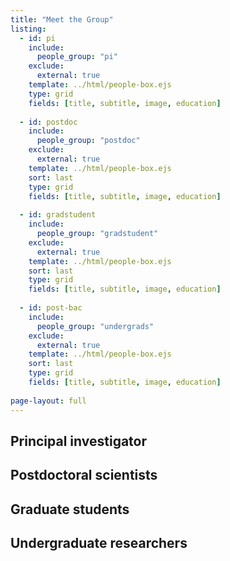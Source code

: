 ```yaml
---
title: "Meet the Group"
listing:
  - id: pi
    include: 
      people_group: "pi"
    exclude:
      external: true
    template: ../html/people-box.ejs
    type: grid
    fields: [title, subtitle, image, education]
 
  - id: postdoc
    include: 
      people_group: "postdoc"
    exclude:
      external: true
    template: ../html/people-box.ejs
    sort: last    
    type: grid
    fields: [title, subtitle, image, education]
    
  - id: gradstudent
    include: 
      people_group: "gradstudent"
    exclude:
      external: true
    template: ../html/people-box.ejs
    sort: last
    type: grid
    fields: [title, subtitle, image, education]
    
  - id: post-bac
    include: 
      people_group: "undergrads"
    exclude:
      external: true
    template: ../html/people-box.ejs
    sort: last
    type: grid
    fields: [title, subtitle, image, education]
 
page-layout: full
---
```


## Principal investigator

::: {#pi}
:::

## Postdoctoral scientists

::: {#postdoc}
:::

## Graduate students

::: {#gradstudent}
:::

## Undergraduate researchers

::: {#undergrads}
:::
